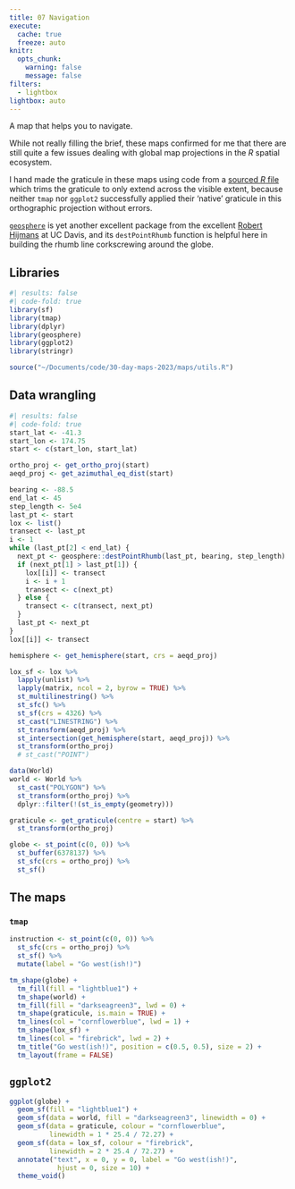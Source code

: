 ```yaml
---
title: 07 Navigation
execute: 
  cache: true
  freeze: auto
knitr:
  opts_chunk: 
    warning: false
    message: false
filters:
  - lightbox
lightbox: auto
---
```


A map that helps you to navigate.

While not really filling the brief, these maps confirmed for me that there are still quite a few issues dealing with global map projections in the _R_ spatial ecosystem. 

I hand made the graticule in these maps using code from a [sourced *R* file](utils.R) which trims the graticule to only extend across the visible extent, because neither `tmap` nor `ggplot2` successfully applied their 'native' graticule in this orthographic projection without errors.

[`geosphere`](https://github.com/rspatial/geosphere) is yet another excellent package from the excellent [Robert Hijmans](https://desp.ucdavis.edu/people/robert-hijmans) at UC Davis, and its `destPointRhumb` function is helpful here in building the rhumb line corkscrewing around the globe.

## Libraries
```r
#| results: false
#| code-fold: true
library(sf)
library(tmap)
library(dplyr)
library(geosphere)
library(ggplot2)
library(stringr)

source("~/Documents/code/30-day-maps-2023/maps/utils.R")
```

## Data wrangling
```r
#| results: false
#| code-fold: true
start_lat <- -41.3
start_lon <- 174.75
start <- c(start_lon, start_lat)

ortho_proj <- get_ortho_proj(start)
aeqd_proj <- get_azimuthal_eq_dist(start)

bearing <- -88.5
end_lat <- 45
step_length <- 5e4
last_pt <- start
lox <- list()
transect <- last_pt
i <- 1
while (last_pt[2] < end_lat) {
  next_pt <- geosphere::destPointRhumb(last_pt, bearing, step_length)
  if (next_pt[1] > last_pt[1]) {
    lox[[i]] <- transect
    i <- i + 1
    transect <- c(next_pt)
  } else {
    transect <- c(transect, next_pt)
  }
  last_pt <- next_pt
}
lox[[i]] <- transect

hemisphere <- get_hemisphere(start, crs = aeqd_proj)

lox_sf <- lox %>%
  lapply(unlist) %>%
  lapply(matrix, ncol = 2, byrow = TRUE) %>%
  st_multilinestring() %>%
  st_sfc() %>%
  st_sf(crs = 4326) %>%
  st_cast("LINESTRING") %>%
  st_transform(aeqd_proj) %>%
  st_intersection(get_hemisphere(start, aeqd_proj)) %>%
  st_transform(ortho_proj)
  # st_cast("POINT")

data(World)
world <- World %>%
  st_cast("POLYGON") %>%
  st_transform(ortho_proj) %>%
  dplyr::filter(!(st_is_empty(geometry)))

graticule <- get_graticule(centre = start) %>%
  st_transform(ortho_proj)

globe <- st_point(c(0, 0)) %>%
  st_buffer(6378137) %>%
  st_sfc(crs = ortho_proj) %>%
  st_sf()
```

## The maps
### `tmap`
```r
instruction <- st_point(c(0, 0)) %>%
  st_sfc(crs = ortho_proj) %>%
  st_sf() %>%
  mutate(label = "Go west(ish!)")

tm_shape(globe) +
  tm_fill(fill = "lightblue1") +
  tm_shape(world) +
  tm_fill(fill = "darkseagreen3", lwd = 0) +
  tm_shape(graticule, is.main = TRUE) +
  tm_lines(col = "cornflowerblue", lwd = 1) +
  tm_shape(lox_sf) +
  tm_lines(col = "firebrick", lwd = 2) +
  tm_title("Go west(ish!)", position = c(0.5, 0.5), size = 2) +
  tm_layout(frame = FALSE)
```

## `ggplot2`
```r
ggplot(globe) +
  geom_sf(fill = "lightblue1") +
  geom_sf(data = world, fill = "darkseagreen3", linewidth = 0) +
  geom_sf(data = graticule, colour = "cornflowerblue", 
          linewidth = 1 * 25.4 / 72.27) +
  geom_sf(data = lox_sf, colour = "firebrick", 
          linewidth = 2 * 25.4 / 72.27) +
  annotate("text", x = 0, y = 0, label = "Go west(ish!)", 
            hjust = 0, size = 10) +
  theme_void()
```
